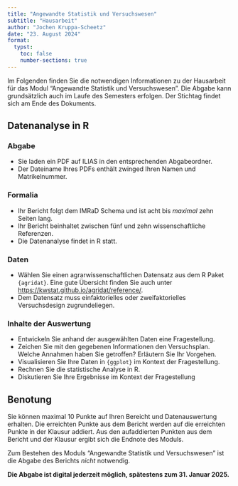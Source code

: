 ```yaml
---
title: "Angewandte Statistik und Versuchswesen"
subtitle: "Hausarbeit"
author: "Jochen Kruppa-Scheetz"
date: "23. August 2024"
format:
  typst:
    toc: false
    number-sections: true
---
```


Im Folgenden finden Sie die notwendigen Informationen zu der Hausarbeit für das Modul "Angewandte Statistik und Versuchswesen". Die Abgabe kann grundsätzlich auch im Laufe des Semesters erfolgen. Der Stichtag findet sich am Ende des Dokuments. 

## Datenanalyse in R 

### Abgabe

-   Sie laden ein PDF auf ILIAS in den entsprechenden Abgabeordner.
-   Der Dateiname Ihres PDFs enthält zwinged Ihren Namen und Matrikelnummer.

### Formalia

-   Ihr Bericht folgt dem IMRaD Schema und ist acht bis *maximal* zehn Seiten lang.
-   Ihr Bericht beinhaltet zwischen fünf und zehn wissenschaftliche Referenzen. 
-   Die Datenanalyse findet in R statt. 

### Daten

-   Wählen Sie einen agrarwissenschaftlichen Datensatz aus dem R Paket `{agridat}`. Eine gute Übersicht finden Sie auch unter <https://kwstat.github.io/agridat/reference/>.
-   Dem Datensatz muss einfaktorielles oder zweifaktorielles Versuchsdesign zugrundeliegen. 

### Inhalte der Auswertung

-   Entwickeln Sie anhand der ausgewählten Daten eine Fragestellung.
-   Zeichen Sie mit den gegebenen Informationen den Versuchsplan. Welche Annahmen haben Sie getroffen? Erläutern Sie Ihr Vorgehen.
-   Visualisieren Sie Ihre Daten in `{ggplot}` im Kontext der Fragestellung.
-   Rechnen Sie die statistische Analyse in R.
-   Diskutieren Sie Ihre Ergebnisse im Kontext der Fragestellung

## Benotung

Sie können maximal 10 Punkte auf Ihren Bereicht und Datenauswertung erhalten. Die erreichten Punkte aus dem Bericht werden auf die erreichten Punkte in der Klausur addiert. Aus den aufaddierten Punkten aus dem Bericht und der Klausur ergibt sich die Endnote des Moduls. 

Zum Bestehen des Moduls "Angewandte Statistik und Versuchswesen" ist die Abgabe des Berichts *nicht* notwendig. 

**Die Abgabe ist digital jederzeit möglich, spätestens zum 31. Januar 2025.**
